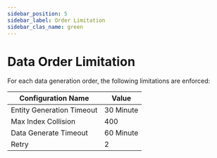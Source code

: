 ```yaml
---
sidebar_position: 5
sidebar_label: Order Limitation
sidebar_clas_name: green
---
```


# Data Order Limitation

For each data generation order, the following limitations are enforced:

| Configuration Name        | Value     |
|---------------------------|-----------|
| Entity Generation Timeout | 30 Minute |
| Max Index Collision       | 400       |
| Data Generate Timeout     | 60 Minute |
| Retry                     | 2         |
